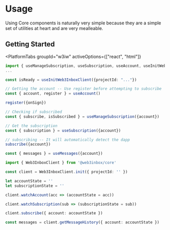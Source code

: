 
# Usage

Using Core components is naturally very simple because they are a simple set of utilities at heart
and are very mealleable.

## Getting Started

<PlatformTabs
	groupId="w3iw"
	activeOptions={["react", "html"]}
>
<PlatformTabItem value="react">

```ts
import { useManageSubscription, useSubscription, useAccount, useInitWeb3InboxClient, useMessages } from "@web3inbox/react-widget";
...

const isReady = useInitWeb3InboxClient({projectId: "..."})

// Getting the account -- Use register before attempting to subscribe
const { account, register } = useAccount()

register({onSign})

// Checking if subscribed
const { subscribe, isSubscribed } = useManageSubscription({account})

// Get the subscription
const { subscription } = useSubscription({account})

// subscribing -- It will automatically detect the dapp
subscribe({account})

const { messages } = useMessages({account})

```

</PlatformTabItem>
<PlatformTabItem value="html">

```ts
import { Web3InboxClient } from '@web3inbox/core'

const client = Web3InboxClient.init({ projectId: '' })

let accountState = ''
let subscriptionState = ''

client.watchAccount(acc => (accountState = acc))

client.watchSubscription(sub => (subscriptionState = sub))

client.subscribe({ account: accountState })

const messages = client.getMessageHistory({ account: accountState })
```

</PlatformTabItem>
</PlatformTabs>
